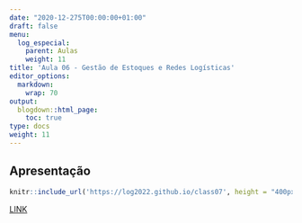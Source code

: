 ---
date: "2020-12-275T00:00:00+01:00"
draft: false
menu:
  log_especial:
    parent: Aulas
    weight: 11
title: 'Aula 06 - Gestão de Estoques e Redes Logísticas'
editor_options: 
  markdown: 
    wrap: 70
output: 
  blogdown::html_page:
    toc: true
type: docs
weight: 11
---

## Apresentação

```{r echo=FALSE, message=FALSE, warning=FALSE}
knitr::include_url('https://log2022.github.io/class07', height = "400px")
```

[LINK](https://log2022.github.io/class07)
